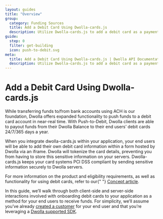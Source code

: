 ```yaml
---
layout: guides
title: "Overview"
group:
  category: Funding Sources
  title: Add a Debit Card Using Dwolla-cards.js
  description: Utilize Dwolla-cards.js to add a debit card as a payment account. Dwolla-cards.js is a JavaScript library used to securely submit tokenized information directly to Dwolla.
guide:
  step: 0
  filter: get-building
  icon: push-to-debit.svg
meta:
  title: Add a Debit Card Using Dwolla-cards.js | Dwolla API Documentation
  description: Utilize Dwolla-cards.js to add a debit card as a payment account. Dwolla-cards.js is a JavaScript library used to securely submit tokenized information directly to Dwolla.
---
```


# Add a Debit Card Using Dwolla-cards.js

While transferring funds to/from bank accounts using ACH is our foundation, Dwolla offers expanded functionality to push funds to a debit card account in near-real time. With Push-to-Debit, Dwolla clients are able to payout funds from their Dwolla Balance to their end users’ debit cards 24/7/365 days a year.

When you integrate dwolla-cards.js within your application, your end users will be able to add their own debit card information within a form hosted by Dwolla via an iframe. Dwolla will tokenize the card details, preventing you from having to store this sensitive information on your servers. Dwolla-cards.js keeps your card systems PCI DSS compliant by sending sensitive information securely to Dwolla servers.

<AlertBar variation="info">
  For more information on the product and eligibility requirements, as well as
  functionality for using debit cards, refer to our{" "}
  <a href="/concepts/debit-cards">Concept article</a>.
</AlertBar>

In this guide, we’ll walk through both client-side and server-side interactions involved with onboarding debit cards to your application as a method for your end users to receive funds. For simplicity, we’ll assume you’ve already [created a customer](https://developers.dwolla.com/api-reference/customers/create) for your end user and that you’re leveraging a [Dwolla supported SDK](https://developers.dwolla.com/sdks-tools).
